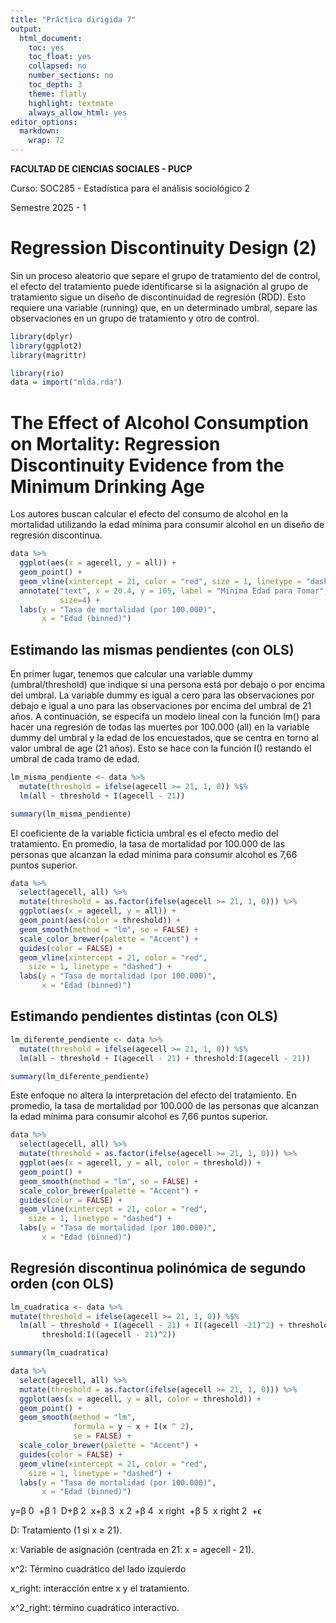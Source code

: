 ```yaml
---
title: "Práctica dirigida 7"
output:
  html_document:
    toc: yes
    toc_float: yes
    collapsed: no
    number_sections: no
    toc_depth: 3
    theme: flatly
    highlight: textmate
    always_allow_html: yes
editor_options: 
  markdown: 
    wrap: 72
---
```


**FACULTAD DE CIENCIAS SOCIALES - PUCP**

Curso: SOC285 - Estadística para el análisis sociológico 2

Semestre 2025 - 1

# **Regression Discontinuity Design (2)**

Sin un proceso aleatorio que separe el grupo de tratamiento del de
control, el efecto del tratamiento puede identificarse si la asignación
al grupo de tratamiento sigue un diseño de discontinuidad de regresión
(RDD). Esto requiere una variable (running) que, en un determinado
umbral, separe las observaciones en un grupo de tratamiento y otro de
control.


```r
library(dplyr)
library(ggplot2)
library(magrittr)
```

```r
library(rio)
data = import("mlda.rda")
```

# The Effect of Alcohol Consumption on Mortality: Regression Discontinuity Evidence from the Minimum Drinking Age

Los autores buscan calcular el efecto del consumo de alcohol en la
mortalidad utilizando la edad mínima para consumir alcohol en un diseño
de regresión discontinua.

```r
data %>% 
  ggplot(aes(x = agecell, y = all)) + 
  geom_point() +
  geom_vline(xintercept = 21, color = "red", size = 1, linetype = "dashed") + 
  annotate("text", x = 20.4, y = 105, label = "Mínima Edad para Tomar",
           size=4) +
  labs(y = "Tasa de mortalidad (por 100.000)",
       x = "Edad (binned)")
```

## Estimando las mismas pendientes (con OLS)

En primer lugar, tenemos que calcular una variable dummy
(umbral/threshold) que indique si una persona está por debajo o por
encima del umbral. La variable dummy es igual a cero para las
observaciones por debajo e igual a uno para las observaciones por encima
del umbral de 21 años. A continuación, se especifa un modelo lineal con
la función lm() para hacer una regresión de todas las muertes por
100.000 (all) en la variable dummy del umbral y la edad de los
encuestados, que se centra en torno al valor umbral de age (21 años).
Esto se hace con la función I() restando el umbral de cada tramo de
edad.

```r
lm_misma_pendiente <- data %>% 
  mutate(threshold = ifelse(agecell >= 21, 1, 0)) %$% 
  lm(all ~ threshold + I(agecell - 21))

summary(lm_misma_pendiente) 
```

El coeficiente de la variable ficticia umbral es el efecto medio del
tratamiento. En promedio, la tasa de mortalidad por 100.000 de las
personas que alcanzan la edad mínima para consumir alcohol es 7,66
puntos superior.

```r
data %>%
  select(agecell, all) %>%
  mutate(threshold = as.factor(ifelse(agecell >= 21, 1, 0))) %>%
  ggplot(aes(x = agecell, y = all)) +
  geom_point(aes(color = threshold)) +
  geom_smooth(method = "lm", se = FALSE) +
  scale_color_brewer(palette = "Accent") +
  guides(color = FALSE) +
  geom_vline(xintercept = 21, color = "red",
    size = 1, linetype = "dashed") +
  labs(y = "Tasa de mortalidad (por 100.000)",
       x = "Edad (binned)")
```

## Estimando pendientes distintas (con OLS)

```r
lm_diferente_pendiente <- data %>%
  mutate(threshold = ifelse(agecell >= 21, 1, 0)) %$%
  lm(all ~ threshold + I(agecell - 21) + threshold:I(agecell - 21))

summary(lm_diferente_pendiente)
```

Este enfoque no altera la interpretación del efecto del tratamiento. En
promedio, la tasa de mortalidad por 100.000 de las personas que alcanzan
la edad mínima para consumir alcohol es 7,66 puntos superior.

```r
data %>%
  select(agecell, all) %>%
  mutate(threshold = as.factor(ifelse(agecell >= 21, 1, 0))) %>%
  ggplot(aes(x = agecell, y = all, color = threshold)) +
  geom_point() +
  geom_smooth(method = "lm", se = FALSE) +
  scale_color_brewer(palette = "Accent") +
  guides(color = FALSE) +
  geom_vline(xintercept = 21, color = "red",
    size = 1, linetype = "dashed") +
  labs(y = "Tasa de mortalidad (por 100.000)",
       x = "Edad (binned)")
```

## Regresión discontinua polinómica de segundo orden (con OLS)

```r
lm_cuadratica <- data %>% 
mutate(threshold = ifelse(agecell >= 21, 1, 0)) %$% 
  lm(all ~ threshold + I(agecell - 21) + I((agecell -21)^2) + threshold:I(agecell - 21) +
       threshold:I((agecell - 21)^2))

summary(lm_cuadratica)
```

```r
data %>%
  select(agecell, all) %>%
  mutate(threshold = as.factor(ifelse(agecell >= 21, 1, 0))) %>%
  ggplot(aes(x = agecell, y = all, color = threshold)) +
  geom_point() +
  geom_smooth(method = "lm",
              formula = y ~ x + I(x ^ 2),
              se = FALSE) +
  scale_color_brewer(palette = "Accent") +
  guides(color = FALSE) +
  geom_vline(xintercept = 21, color = "red",
    size = 1, linetype = "dashed") +
  labs(y = "Tasa de mortalidad (por 100.000)",
       x = "Edad (binned)")
```

y=β 0 ​ +β 1 ​ D+β 2 ​ x+β 3 ​ x 2 +β 4 ​ x right ​ +β 5 ​ x right 2 ​ +ϵ

D: Tratamiento (1 si x ≥ 21).

x: Variable de asignación (centrada en 21: x = agecell - 21).

x\^2: Término cuadrático del lado izquierdo

x_right: interacción entre x y el tratamiento.

x\^2_right: término cuadrático interactivo.
